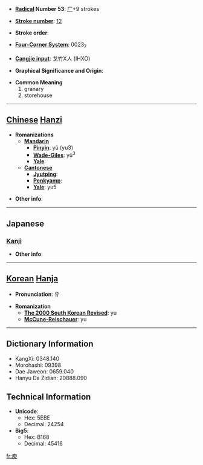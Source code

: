 * '''[[Wiktionary:Chinese radical index| Radical]] Number 53''': [[Wiktionary:Chinese radical index 广|广]]+9 strokes

* '''[[Wiktionary:Chinese total strokes index|Stroke number]]''': [[Wiktionary:Chinese total strokes index 12|12]]

* '''Stroke order''': 

* '''[[Wiktionary:Chinese four corner index|Four-Corner System]]''': 0023<sub>7</sub>

* '''[[Wiktionary:Chinese Cangjie index|Cangjie input]]''': 戈竹X人 (IHXO)

* '''Graphical Significance and Origin''': 

* '''Common Meaning'''
*#granary
*# storehouse


----

== [[Chinese]] [[Hanzi]] ==

* '''Romanizations'''
** '''[[Mandarin]]'''
*** '''[[Pinyin]]''': yǔ (yu3)
*** '''[[Wade-Giles]]''': yü<sup>3</sup>
*** '''[[Yale]]''': 
** '''[[Cantonese]]'''
*** '''[[Jyutping]]''':
*** '''[[Penkyamp]]''': 
*** '''[[Yale]]''': yu5

* '''Other info''': 

----

==Japanese==
===[[Kanji]]===
{{kanji|on readings=[[ゆ]] (yu)
|kun readings=[[くら]] (kura)
}}

* '''Other info''':  

----

== [[Korean]] [[Hanja]] ==

* '''Pronunciation''': 유

* '''Romanization'''
** '''[[The 2000 South Korean Revised Romanization|The 2000 South Korean Revised]]''': yu
** '''[[McCune-Reischauer]]''': yu

----

== Dictionary Information ==

* KangXi: 0348.140
* Morohashi: 09398
* Dae Jaweon: 0659.040
* Hanyu Da Zidian: 20888.090

== Technical Information ==

* '''Unicode''':
** Hex: 5EBE
** Decimal: 24254
* '''Big5''':
** Hex: B168
** Decimal: 45416

[[fr:庾]]